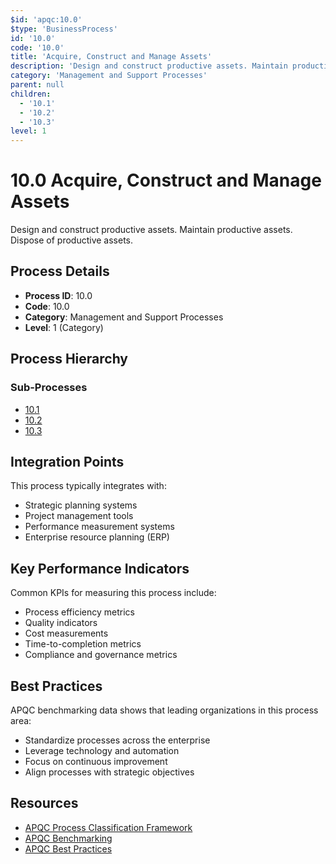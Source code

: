 ```yaml
---
$id: 'apqc:10.0'
$type: 'BusinessProcess'
id: '10.0'
code: '10.0'
title: 'Acquire, Construct and Manage Assets'
description: 'Design and construct productive assets. Maintain productive assets. Dispose of productive assets.'
category: 'Management and Support Processes'
parent: null
children:
  - '10.1'
  - '10.2'
  - '10.3'
level: 1
---
```


# 10.0 Acquire, Construct and Manage Assets

Design and construct productive assets. Maintain productive assets. Dispose of productive assets.

## Process Details

- **Process ID**: 10.0
- **Code**: 10.0
- **Category**: Management and Support Processes
- **Level**: 1 (Category)

## Process Hierarchy

### Sub-Processes

- [10.1](10.1.mdx)
- [10.2](10.2.mdx)
- [10.3](10.3.mdx)

## Integration Points

This process typically integrates with:

- Strategic planning systems
- Project management tools
- Performance measurement systems
- Enterprise resource planning (ERP)

## Key Performance Indicators

Common KPIs for measuring this process include:

- Process efficiency metrics
- Quality indicators
- Cost measurements
- Time-to-completion metrics
- Compliance and governance metrics

## Best Practices

APQC benchmarking data shows that leading organizations in this process area:

- Standardize processes across the enterprise
- Leverage technology and automation
- Focus on continuous improvement
- Align processes with strategic objectives

## Resources

- [APQC Process Classification Framework](https://www.apqc.org/process-frameworks)
- [APQC Benchmarking](https://www.apqc.org/benchmarking)
- [APQC Best Practices](https://www.apqc.org/best-practices)
